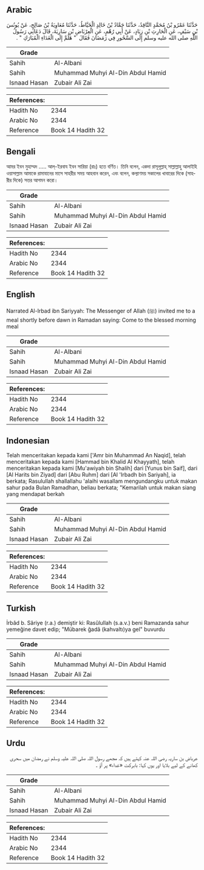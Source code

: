 ## Arabic


<div dir="rtl" lang="ar" style={{fontSize:'larger',backgroundColor:'#f8f9fa',padding:20}}>
حَدَّثَنَا عَمْرُو بْنُ مُحَمَّدٍ النَّاقِدُ، حَدَّثَنَا حَمَّادُ بْنُ خَالِدٍ الْخَيَّاطُ، حَدَّثَنَا مُعَاوِيَةُ بْنُ صَالِحٍ، عَنْ يُونُسَ بْنِ سَيْفٍ، عَنِ الْحَارِثِ بْنِ زِيَادٍ، عَنْ أَبِي رُهْمٍ، عَنِ الْعِرْبَاضِ بْنِ سَارِيَةَ، قَالَ دَعَانِي رَسُولُ اللَّهِ صلى الله عليه وسلم إِلَى السَّحُورِ فِي رَمَضَانَ فَقَالَ ‏ "‏ هَلُمَّ إِلَى الْغَدَاءِ الْمُبَارَكِ ‏"‏ ‏.‏
</div>
<div style={{backgroundColor:'#f8f9fa',padding:20, marginBottom: 10}}><table> <thead> <tr> <th>Grade</th> <th></th> </tr> </thead> <tbody> <tr><td>Sahih</td><td>Al-Albani</td></tr><tr><td>Sahih</td><td>Muhammad Muhyi Al-Din Abdul Hamid</td></tr><tr><td>Isnaad Hasan</td><td>Zubair Ali Zai</td></tr></tbody></table><table> <thead> <tr> <th>References:</th> <th></th> </tr> </thead> <tbody><tr><td>Hadith No</td><td>2344</td></tr><tr><td>Arabic No</td><td>2344</td></tr><tr><td>Reference</td><td>Book 14 Hadith 32</td></tr></tbody></table></div>

## Bengali


<div dir="ltr" lang="bn" style={{fontSize:'larger',backgroundColor:'#f8f9fa',padding:20}}>
আমর ইবন মুহাম্মদ ..... আল্-ইরবায ইবন সারিয়া (রাঃ) হতে বর্ণিত। তিনি বলেন, একদা রাসূলূল্লাহ্ সাল্লাল্লাহু আলাইহি ওয়াসাল্লাম আমাকে রামাযানের মাসে সাহরীর সময় আহবান করেন, এবং বলেন, কল্যাণময় সকালের খাবারের দিকে (সাহরীর দিকে) সত্তর আগমন করো।
</div>
<div style={{backgroundColor:'#f8f9fa',padding:20, marginBottom: 10}}><table> <thead> <tr> <th>Grade</th> <th></th> </tr> </thead> <tbody> <tr><td>Sahih</td><td>Al-Albani</td></tr><tr><td>Sahih</td><td>Muhammad Muhyi Al-Din Abdul Hamid</td></tr><tr><td>Isnaad Hasan</td><td>Zubair Ali Zai</td></tr></tbody></table><table> <thead> <tr> <th>References:</th> <th></th> </tr> </thead> <tbody><tr><td>Hadith No</td><td>2344</td></tr><tr><td>Arabic No</td><td>2344</td></tr><tr><td>Reference</td><td>Book 14 Hadith 32</td></tr></tbody></table></div>

## English


<div dir="ltr" lang="en" style={{fontSize:'larger',backgroundColor:'#f8f9fa',padding:20}}>
Narrated Al-Irbad ibn Sariyyah: The Messenger of Allah (ﷺ) invited me to a meal shortly before dawn in Ramadan saying: Come to the blessed morning meal
</div>
<div style={{backgroundColor:'#f8f9fa',padding:20, marginBottom: 10}}><table> <thead> <tr> <th>Grade</th> <th></th> </tr> </thead> <tbody> <tr><td>Sahih</td><td>Al-Albani</td></tr><tr><td>Sahih</td><td>Muhammad Muhyi Al-Din Abdul Hamid</td></tr><tr><td>Isnaad Hasan</td><td>Zubair Ali Zai</td></tr></tbody></table><table> <thead> <tr> <th>References:</th> <th></th> </tr> </thead> <tbody><tr><td>Hadith No</td><td>2344</td></tr><tr><td>Arabic No</td><td>2344</td></tr><tr><td>Reference</td><td>Book 14 Hadith 32</td></tr></tbody></table></div>

## Indonesian


<div dir="ltr" lang="id" style={{fontSize:'larger',backgroundColor:'#f8f9fa',padding:20}}>
Telah menceritakan kepada kami ['Amr bin Muhammad An Naqid], telah menceritakan kepada kami [Hammad bin Khalid Al Khayyath], telah menceritakan kepada kami [Mu'awiyah bin Shalih] dari [Yunus bin Saif], dari [Al Harits bin Ziyad] dari [Abu Ruhm] dari [Al 'Irbadh bin Sariyah], ia berkata; Rasulullah shallallahu 'alaihi wasallam mengundangku untuk makan sahur pada Bulan Ramadhan, beliau berkata; "Kemarilah untuk makan siang yang mendapat berkah
</div>
<div style={{backgroundColor:'#f8f9fa',padding:20, marginBottom: 10}}><table> <thead> <tr> <th>Grade</th> <th></th> </tr> </thead> <tbody> <tr><td>Sahih</td><td>Al-Albani</td></tr><tr><td>Sahih</td><td>Muhammad Muhyi Al-Din Abdul Hamid</td></tr><tr><td>Isnaad Hasan</td><td>Zubair Ali Zai</td></tr></tbody></table><table> <thead> <tr> <th>References:</th> <th></th> </tr> </thead> <tbody><tr><td>Hadith No</td><td>2344</td></tr><tr><td>Arabic No</td><td>2344</td></tr><tr><td>Reference</td><td>Book 14 Hadith 32</td></tr></tbody></table></div>

## Turkish


<div dir="ltr" lang="tr" style={{fontSize:'larger',backgroundColor:'#f8f9fa',padding:20}}>
İrbâd b. Sâriye (r.a.) demiştir ki: Rasûlullah (s.a.v.) beni Ramazanda sahur yemeğine davet edip; "Mübarek ğadâ (kahvaltı)ya gel" buvurdu
</div>
<div style={{backgroundColor:'#f8f9fa',padding:20, marginBottom: 10}}><table> <thead> <tr> <th>Grade</th> <th></th> </tr> </thead> <tbody> <tr><td>Sahih</td><td>Al-Albani</td></tr><tr><td>Sahih</td><td>Muhammad Muhyi Al-Din Abdul Hamid</td></tr><tr><td>Isnaad Hasan</td><td>Zubair Ali Zai</td></tr></tbody></table><table> <thead> <tr> <th>References:</th> <th></th> </tr> </thead> <tbody><tr><td>Hadith No</td><td>2344</td></tr><tr><td>Arabic No</td><td>2344</td></tr><tr><td>Reference</td><td>Book 14 Hadith 32</td></tr></tbody></table></div>

## Urdu


<div dir="rtl" lang="ur" style={{fontSize:'larger',backgroundColor:'#f8f9fa',padding:20}}>
عرباض بن ساریہ رضی اللہ عنہ کہتے ہیں کہ مجھے رسول اللہ صلی اللہ علیہ وسلم نے رمضان میں سحری کھانے کے لیے بلایا اور یوں کہا: بابرکت «غداء» پر آؤ ۔
</div>
<div style={{backgroundColor:'#f8f9fa',padding:20, marginBottom: 10}}><table> <thead> <tr> <th>Grade</th> <th></th> </tr> </thead> <tbody> <tr><td>Sahih</td><td>Al-Albani</td></tr><tr><td>Sahih</td><td>Muhammad Muhyi Al-Din Abdul Hamid</td></tr><tr><td>Isnaad Hasan</td><td>Zubair Ali Zai</td></tr></tbody></table><table> <thead> <tr> <th>References:</th> <th></th> </tr> </thead> <tbody><tr><td>Hadith No</td><td>2344</td></tr><tr><td>Arabic No</td><td>2344</td></tr><tr><td>Reference</td><td>Book 14 Hadith 32</td></tr></tbody></table></div>